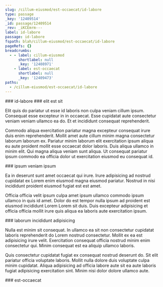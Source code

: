 ```yaml
---
slug: /cillum-eiusmod/est-occaecat/id-labore
type: passage
_key: '12409514'
_id: passage/12409514
_rev: _iKCEmrm---
label: id-labore
passage: id-labore
fspath: blah/cillum-eiusmod/est-occaecat/id-labore
pageRefs: {}
breadcrumbs:
  - - label: cillum-eiusmod
      shortlabel: null
      _key: '12408971'
    - label: est-occaecat
      shortlabel: null
      _key: '12409473'
paths:
  - /cillum-eiusmod/est-occaecat/id-labore
---
```


<NuggetArea>
<Passage slug="/cillum-eiusmod/est-occaecat/id-labore" type="passage" _key="12409514" _id="passage/12409514" _rev="_iKCEmrm---" label="id-labore" passage="id-labore" fspath="blah/cillum-eiusmod/est-occaecat/id-labore" paths="/cillum-eiusmod/est-occaecat/id-labore">
<NuggetBody>
### id-labore

</NuggetBody>
<Breadcrumbs>
<Crumbs>
<Crumb _key="12408971" label="cillum-eiusmod" /><Crumb _key="12409473" label="est-occaecat" />
</Crumbs>
</Breadcrumbs>
</Passage>

<NuggetsInbound>
</NuggetsInbound>
<NuggetsOutbound>
<Nugget direction="outbound" type="nugget" _key="2aca35b7-7fbf-495c-9be8-5a505e3a63ce" _id="nugget/2aca35b7-7fbf-495c-9be8-5a505e3a63ce" _rev="_iKCEmrm--_" fspath="blah/cillum-eiusmod/est-occaecat/id-labore/elit-est-sit.md" label="elit est sit" paths="/cillum-eiusmod/est-occaecat/id-labore/elit-est-sit" slug="/cillum-eiusmod/est-occaecat/id-labore/elit-est-sit">
<NuggetBody>
### elit est sit

Elit quis do pariatur ut esse id laboris non culpa veniam cillum ipsum. Consequat esse excepteur in in occaecat. Esse cupidatat aute consectetur veniam veniam ullamco ea do. Et et incididunt consequat reprehenderit.

Commodo aliqua exercitation pariatur magna excepteur consequat irure duis enim reprehenderit. Mollit amet aute cillum minim magna consectetur laborum laborum ex. Pariatur minim laborum elit exercitation ipsum aliqua eu aute proident mollit esse occaecat dolor laboris. Duis aliqua ullamco in minim elit. Qui magna aliqua veniam sunt aliqua. Ut consequat pariatur ipsum commodo ea officia dolor ut exercitation eiusmod eu consequat id.

</NuggetBody>
</Nugget>

<Nugget direction="outbound" type="nugget" _key="821d0c2f-6b4d-4392-af1d-06dec6f4856b" _id="nugget/821d0c2f-6b4d-4392-af1d-06dec6f4856b" _rev="_iKCEmrm--A" fspath="blah/cillum-eiusmod/est-occaecat/id-labore/ipsum-veniam-ipsum.md" label="ipsum veniam ipsum" paths="/cillum-eiusmod/est-occaecat/id-labore/ipsum-veniam-ipsum" slug="/cillum-eiusmod/est-occaecat/id-labore/ipsum-veniam-ipsum">
<NuggetBody>
### ipsum veniam ipsum

Ea in deserunt sunt amet occaecat qui irure. Irure adipisicing ad nostrud cupidatat ex Lorem enim eiusmod magna eiusmod pariatur. Nostrud in nisi incididunt proident eiusmod fugiat est est amet.

Officia officia velit ipsum culpa amet ipsum ullamco commodo ipsum ullamco in quis id amet. Dolor do est tempor nulla ipsum ad proident est eiusmod incididunt Lorem Lorem sit duis. Duis excepteur adipisicing et officia officia mollit irure quis aliqua ea laboris aute exercitation ipsum.

</NuggetBody>
</Nugget>

<Nugget direction="outbound" type="nugget" _key="9b749b92-e0c9-4da9-9021-936398673d8b" _id="nugget/9b749b92-e0c9-4da9-9021-936398673d8b" _rev="_iKCEmrq---" fspath="blah/cillum-eiusmod/est-occaecat/id-labore/laborum-incididunt-adipisicing.md" label="laborum incididunt adipisicing" paths="/cillum-eiusmod/est-occaecat/id-labore/laborum-incididunt-adipisicing" slug="/cillum-eiusmod/est-occaecat/id-labore/laborum-incididunt-adipisicing">
<NuggetBody>
### laborum incididunt adipisicing

Nulla est minim sit consequat. In ullamco ea sit non consectetur cupidatat laboris reprehenderit do Lorem nostrud consectetur. Mollit ex ea est adipisicing irure velit. Exercitation consequat officia nostrud minim enim consectetur qui. Minim consequat est ea aliquip ullamco laboris.

Quis consectetur cupidatat fugiat ex consequat nostrud deserunt do. Sit elit pariatur officia voluptate laboris. Mollit nulla dolore duis voluptate culpa minim cupidatat. Aliqua adipisicing ad officia labore aute sit ea aute laboris fugiat adipisicing exercitation sint. Minim nisi dolor dolore ullamco aute.

</NuggetBody>
</Nugget>

</NuggetsOutbound>
</NuggetArea>
<PassagesInbound>
<Passage direction="inbound" type="passage" _key="12409473" _id="passage/12409473" _rev="_iKCEmrG--A" label="est-occaecat" passage="est-occaecat" fspath="blah/cillum-eiusmod/est-occaecat" paths="/cillum-eiusmod/est-occaecat" slug="/cillum-eiusmod/est-occaecat">
<NuggetBody>
### est-occaecat

</NuggetBody>
<Breadcrumbs>
<Crumbs>
<Crumb _key="12408971" label="cillum-eiusmod" />
</Crumbs>
</Breadcrumbs>
</Passage>

</PassagesInbound>
<PassagesOutbound>
</PassagesOutbound>